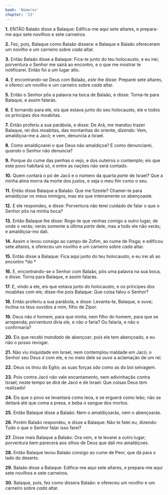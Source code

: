 ```yaml
---
book: 'Números'
chapter: '23'
---
```


**1.** ENTÃO Balaão disse a Balaque: Edifica-me aqui sete altares, e prepara-me aqui sete novilhos e sete carneiros.

**2.** Fez, pois, Balaque como Balaão dissera: e Balaque e Balaão ofereceram um novilho e um carneiro sobre *cada* altar.

**3.** Então Balaão disse a Balaque: Fica-te junto do teu holocausto, e eu irei; porventura o Senhor me sairá ao encontro, e o que me mostrar te notificarei. Então foi a um lugar alto.

**4.** E encontrando-se Deus com Balaão, *este* lhe disse: Preparei sete altares, e ofereci um novilho e um carneiro sobre *cada* altar.

**5.** Então o Senhor pôs a palavra na boca de Balaão, e disse: Torna-te para Balaque, e assim falarás.

**6.** E tornando para ele, eis que estava junto do seu holocausto, ele e todos os príncipes dos moabitas.

**7.** Então proferiu a sua parábola, e disse: De Arã, me mandou trazer Balaque, rei dos moabitas, das montanhas do oriente, *dizendo:* Vem, amaldiçoa-me a Jacó; e vem, denuncia a Israel.

**8.** Como amaldiçoarei o que Deus não amaldiçoa? E como denunciarei, *quando* o Senhor não denuncia?

**9.** Porque do cume das penhas o vejo, e dos outeiros o contemplo; eis que este povo habitará só, e entre as nações não será contado.

**10.** Quem contará o pó de Jacó e o número da quarta *parte* de Israel? Que a minha alma morra da morte dos justos, e seja o meu fim como o seu.

**11.** Então disse Balaque a Balaão: Que me fizeste? Chamei-te para amaldiçoar os meus inimigos, mas eis que inteiramente *os* abençoaste.

**12.** E ele respondeu, e disse: Porventura não terei cuidado de falar o que o Senhor pôs na minha boca?

**13.** Então Balaque lhe disse: Rogo-te que venhas comigo a outro lugar, de onde o verás; verás somente a última *parte* dele, mas a todo ele não verás; e amaldiçoa-mo dali.

**14.** Assim o levou consigo ao campo de Zofim, ao cume de Pisga; e edificou sete altares, e ofereceu um novilho e um carneiro sobre *cada* altar.

**15.** Então disse a Balaque: Fica aqui junto do teu holocausto, e eu irei ali ao encontro *do *

**16.** E, encontrando-se o Senhor com Balaão, pôs uma palavra na sua boca, e disse: Torna para Balaque, e assim falarás.

**17.** E, vindo a ele, eis que estava junto do holocausto, e os príncipes dos moabitas com ele; disse-lhe pois Balaque: Que coisa falou o Senhor?

**18.** Então proferiu a sua parábola, e disse: Levanta-te, Balaque, e ouve; inclina os teus ouvidos a mim, filho de Zipor.

**19.** Deus não *é* homem, para que minta; nem filho do homem, para que se arrependa; *porventura* diria *ele,* e não *o* faria? Ou falaria, e não o confirmaria?

**20.** Eis que recebi *mandado* de abençoar; pois ele tem abençoado, e eu não o posso revogar.

**21.** Não viu iniquidade em Israel, nem contemplou maldade em Jacó; o Senhor seu Deus *é* com ele, e no meio dele *se ouve* a aclamação de um rei.

**22.** Deus os tirou do Egito; as suas forças *são* como as do boi selvagem.

**23.** Pois contra Jacó não vale encantamento, nem adivinhação contra Israel; neste tempo se dirá de Jacó e de Israel: Que coisas Deus tem realizado!

**24.** Eis que o povo se levantará como leoa, e se erguerá como leão; não se deitará até que coma a presa, e beba o sangue dos mortos.

**25.** Então Balaque disse a Balaão: Nem o amaldiçoarás, nem o abençoarás.

**26.** Porém Balaão respondeu, e disse a Balaque: Não te falei eu, dizendo: Tudo o que o Senhor falar isso farei?

**27.** Disse mais Balaque a Balaão: Ora vem, e te levarei a outro lugar; porventura bem parecerá aos olhos de Deus que dali mo amaldiçoes.

**28.** Então Balaque levou Balaão consigo ao cume de Peor, que dá para o lado do deserto.

**29.** Balaão disse a Balaque: Edifica-me aqui sete altares, e prepara-me aqui sete novilhos e sete carneiros.

**30.** Balaque, pois, fez como dissera Balaão: e ofereceu um novilho e um carneiro sobre *cada* altar.